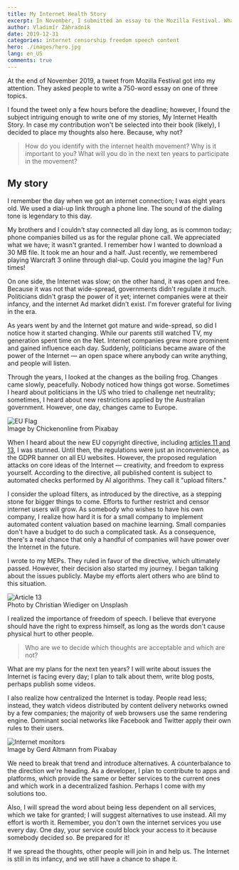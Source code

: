 ```yaml
---
title: My Internet Health Story
excerpt: In November, I submitted an essay to the Mozilla Festival. What are my plans for fighting with censorship?
author: Vladimír Záhradník
date: 2019-12-31
categories: internet censorship freedom speech content
hero: ./images/hero.jpg
lang: en_US
comments: true
---
```


At the end of November 2019, a tweet from Mozilla Festival got into my attention. They asked people to write a 750-word essay on one of three topics.

<div class="Image__Small">
  <Tweet tweetId="1197869086778286080" />
</div>

I found the tweet only a few hours before the deadline; however, I found the subject intriguing enough to write one of my stories, My Internet Health Story. In case my contribution won't be selected into their book (likely), I decided to place my thoughts also here. Because, why not?

> How do you identify with the internet health movement? Why is it important to you? What will you do in the next ten years to participate in the movement?

## My story
I remember the day when we got an internet connection; I was eight years old. We used a dial-up link through a phone line. The sound of the dialing tone is legendary to this day.

My brothers and I couldn't stay connected all day long, as is common today; phone companies billed us as for the regular phone call. We appreciated what we have; it wasn't granted. I remember how I wanted to download a 30 MB file. It took me an hour and a half. Just recently, we remembered playing Warcraft 3 online through dial-up. Could you imagine the lag? Fun times!

On one side, the Internet was slow; on the other hand, it was open and free. Because it was not that wide-spread, governments didn't regulate it much. Politicians didn't grasp the power of it yet; internet companies were at their infancy, and the internet Ad market didn't exist. I'm forever grateful for living in the era.

As years went by and the Internet got mature and wide-spread, so did I notice how it started changing. While our parents still watched TV, my generation spent time on the Net. Internet companies grew more prominent and gained influence each day. Suddenly, politicians became aware of the power of the Internet — an open space where anybody can write anything, and people will listen.

Through the years, I looked at the changes as the boiling frog. Changes came slowly, peacefully. Nobody noticed how things got worse. Sometimes I heard about politicians in the US who tried to challenge net neutrality; sometimes, I heard about new restrictions applied by the Australian government. However, one day, changes came to Europe.

<div className="Image__Large">
  <img src="./images/eu-flag.jpg" alt="EU Flag" />
  <figcaption>Image by Chickenonline from Pixabay</figcaption>
</div>

When I heard about the new EU copyright directive, including [articles 11 and 13][article-13], I was stunned. Until then, the regulations were just an inconvenience, as the GDPR banner on all EU websites. However, the proposed regulation attacks on core ideas of the Internet — creativity, and freedom to express yourself. According to the directive, all published content is subject to automated checks performed by AI algorithms. They call it "upload filters."

I consider the upload filters, as introduced by the directive, as a stepping stone for bigger things to come. Efforts to further restrict and censor internet users will grow. As somebody who wishes to have his own company, I realize how hard it is for a small company to implement automated content valuation based on machine learning. Small companies don't have a budget to do such a complicated task. As a consequence, there's a real chance that only a handful of companies will have power over the Internet in the future. 

I wrote to my MEPs. They ruled in favor of the directive, which ultimately passed. However, their decision also started my journey. I began talking about the issues publicly. Maybe my efforts alert others who are blind to this situation.

<div className="Image__Large">
  <img src="./images/article13-rally.jpg" alt="Article 13" />
  <figcaption>Photo by Christian Wiediger on Unsplash</figcaption>
</div>

I realized the importance of freedom of speech. I believe that everyone should have the right to express himself, as long as the words don't cause physical hurt to other people.

> Who are we to decide which thoughts are acceptable and which are not?

What are my plans for the next ten years? I will write about issues the Internet is facing every day; I plan to talk about them, write blog posts, perhaps publish some videos.

I also realize how centralized the Internet is today. People read less; instead, they watch videos distributed by content delivery networks owned by a few companies; the majority of web browsers use the same rendering engine. Dominant social networks like Facebook and Twitter apply their own rules to their users.

<div className="Image__Large">
  <img src="./images/monitor.jpg" alt="Internet monitors" />
  <figcaption>Image by Gerd Altmann from Pixabay</figcaption>
</div>

We need to break that trend and introduce alternatives. A counterbalance to the direction we're heading. As a developer, I plan to contribute to apps and platforms, which provide the same or better services to the current ones and which work in a decentralized fashion. Perhaps I come with my solutions too.

Also, I will spread the word about being less dependent on all services, which we take for granted; I will suggest alternatives to use instead. All my effort is worth it. Remember, you don't own the internet services you use every day. One day, your service could block your access to it because somebody decided so. Be prepared for it!

If we spread the thoughts, other people will join in and help us. The Internet is still in its infancy, and we still have a chance to shape it.

[//]: # (Used references)
[article-13]: https://www.article13.org/